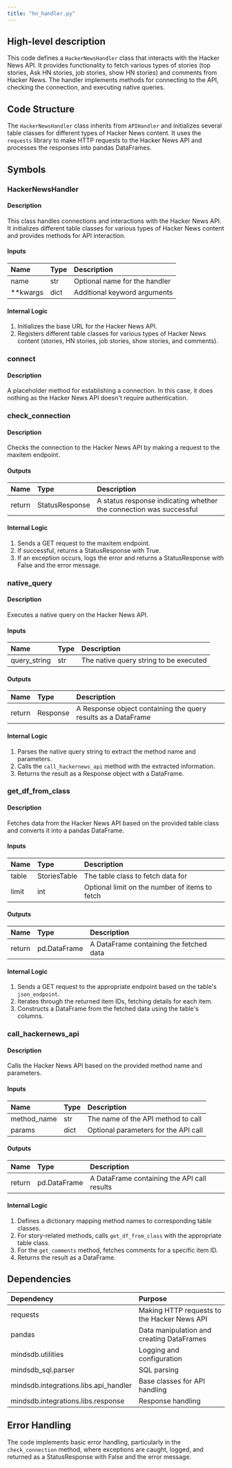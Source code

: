 ```yaml
---
title: "hn_handler.py"
---
```


## High-level description
This code defines a `HackerNewsHandler` class that interacts with the Hacker News API. It provides functionality to fetch various types of stories (top stories, Ask HN stories, job stories, show HN stories) and comments from Hacker News. The handler implements methods for connecting to the API, checking the connection, and executing native queries.

## Code Structure
The `HackerNewsHandler` class inherits from `APIHandler` and initializes several table classes for different types of Hacker News content. It uses the `requests` library to make HTTP requests to the Hacker News API and processes the responses into pandas DataFrames.

## Symbols

### HackerNewsHandler
#### Description
This class handles connections and interactions with the Hacker News API. It initializes different table classes for various types of Hacker News content and provides methods for API interaction.

#### Inputs
| Name | Type | Description |
|:-----|:-----|:------------|
| name | str | Optional name for the handler |
| **kwargs | dict | Additional keyword arguments |

#### Internal Logic
1. Initializes the base URL for the Hacker News API.
2. Registers different table classes for various types of Hacker News content (stories, HN stories, job stories, show stories, and comments).

### connect
#### Description
A placeholder method for establishing a connection. In this case, it does nothing as the Hacker News API doesn't require authentication.

### check_connection
#### Description
Checks the connection to the Hacker News API by making a request to the maxitem endpoint.

#### Outputs
| Name | Type | Description |
|:-----|:-----|:------------|
| return | StatusResponse | A status response indicating whether the connection was successful |

#### Internal Logic
1. Sends a GET request to the maxitem endpoint.
2. If successful, returns a StatusResponse with True.
3. If an exception occurs, logs the error and returns a StatusResponse with False and the error message.

### native_query
#### Description
Executes a native query on the Hacker News API.

#### Inputs
| Name | Type | Description |
|:-----|:-----|:------------|
| query_string | str | The native query string to be executed |

#### Outputs
| Name | Type | Description |
|:-----|:-----|:------------|
| return | Response | A Response object containing the query results as a DataFrame |

#### Internal Logic
1. Parses the native query string to extract the method name and parameters.
2. Calls the `call_hackernews_api` method with the extracted information.
3. Returns the result as a Response object with a DataFrame.

### get_df_from_class
#### Description
Fetches data from the Hacker News API based on the provided table class and converts it into a pandas DataFrame.

#### Inputs
| Name | Type | Description |
|:-----|:-----|:------------|
| table | StoriesTable | The table class to fetch data for |
| limit | int | Optional limit on the number of items to fetch |

#### Outputs
| Name | Type | Description |
|:-----|:-----|:------------|
| return | pd.DataFrame | A DataFrame containing the fetched data |

#### Internal Logic
1. Sends a GET request to the appropriate endpoint based on the table's `json_endpoint`.
2. Iterates through the returned item IDs, fetching details for each item.
3. Constructs a DataFrame from the fetched data using the table's columns.

### call_hackernews_api
#### Description
Calls the Hacker News API based on the provided method name and parameters.

#### Inputs
| Name | Type | Description |
|:-----|:-----|:------------|
| method_name | str | The name of the API method to call |
| params | dict | Optional parameters for the API call |

#### Outputs
| Name | Type | Description |
|:-----|:-----|:------------|
| return | pd.DataFrame | A DataFrame containing the API call results |

#### Internal Logic
1. Defines a dictionary mapping method names to corresponding table classes.
2. For story-related methods, calls `get_df_from_class` with the appropriate table class.
3. For the `get_comments` method, fetches comments for a specific item ID.
4. Returns the result as a DataFrame.

## Dependencies
| Dependency | Purpose |
|:-----------|:--------|
| requests | Making HTTP requests to the Hacker News API |
| pandas | Data manipulation and creating DataFrames |
| mindsdb.utilities | Logging and configuration |
| mindsdb_sql.parser | SQL parsing |
| mindsdb.integrations.libs.api_handler | Base classes for API handling |
| mindsdb.integrations.libs.response | Response handling |

## Error Handling
The code implements basic error handling, particularly in the `check_connection` method, where exceptions are caught, logged, and returned as a StatusResponse with False and the error message.